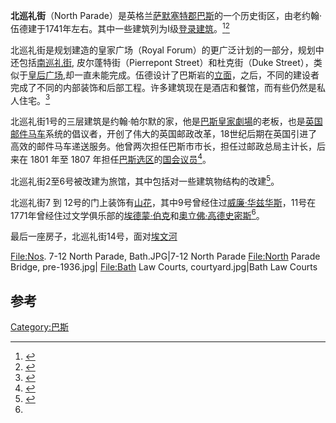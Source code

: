 {{Infobox Historic Site
| name =北巡礼街
| native_name =North Parade
| image =North Parade bridge.jpg
| locmapin = Somerset
| map_caption =
| coordinates = {{coord|51|22|49|N|2|21|45|W|display=inline,title}}
| location =英格兰[[萨默塞特郡|萨默塞特郡]][[巴斯|巴斯]] 
| area =
| built =1741
| architect =老约翰·伍德
| architecture =[[乔治时代建筑|乔治时代建筑]]
| governing_body =
| designation1 =Grade I Listed Building
| designation1_offname =No 14 and Delia's Grotto
| designation1_date =1950年6月12日<ref name="no14"/>
| designation1_number =1395795<br/>1395797
| designation2 =Grade I Listed Building
| designation2_offname =Numbers 7 to 12 and North Parade House (No 12A)
| designation2_date =1950年6月12日<ref name="nos7to12"/>
| designation2_number =1395790<br/>1395794
| designation3 =Grade II* Listed Building
| designation3_offname =Numbers 2 to 6
| designation3_date =1950年6月12日<ref name="nos2to6"/>
| designation3_number =1395777<br/>1395779<br/>1395782<br/>1395783<br/>1395787
| designation4 =Grade II Listed Building
| designation4_offname =Nos 1 & 1A
| designation4_date =1950年6月12日<ref name="no1"/>
| designation4_number =1395750<br/>1395755
| designation5 =Grade II Listed Building
| designation5_offname =北巡礼桥
| designation5_date =1975年8月5日
| designation5_number =1395800
}}
'''北巡礼街'''（North Parade）是英格兰[[萨默塞特郡|萨默塞特郡]][[巴斯|巴斯]]的一个历史街区，由老约翰·伍德建于1741年左右。其中一些建筑列为I级[[登录建筑|登录建筑]]。<ref name="no14">{{cite web|url=http://www.imagesofengland.org.uk/Details/Default.aspx?id=443158|archive-url=https://web.archive.org/web/20121018003250/http://www.imagesofengland.org.uk/Details/Default.aspx?id=443158|archive-date=2012-10-18|title=No 14 and Delia's Grotto|work=Images of England|publisher=English Heritage|accessdate=2009-07-29|dead-url=yes}}</ref><ref name="nos7to12">{{cite web|url=http://www.imagesofengland.org.uk/Details/Default.aspx?id=443157|archive-url=https://web.archive.org/web/20121018003321/http://www.imagesofengland.org.uk/Details/Default.aspx?id=443157|archive-date=2012-10-18|title=Nos 7 to 12 (consec) &  12A|work=Images of England|publisher=English Heritage|accessdate=2009-07-29|dead-url=yes}}</ref>

北巡礼街是规划建造的皇家广场（Royal Forum）的更广泛计划的一部分，规划中还包括[[南巡礼街|南巡礼街]], 皮尔蓬特街（Pierrepont Street）和杜克街（Duke Street），类似于[[皇后广场_(巴斯)|皇后广场]],却一直未能完成。伍德设计了巴斯岩的[[立面|立面]]，之后，不同的建设者完成了不同的内部装饰和后部工程。许多建筑现在是酒店和餐馆，而有些仍然是私人住宅。<ref>{{cite web |url=http://www.bathnes.gov.uk/SiteCollectionDocuments/Environment%20and%20Planning/Low%20res%20World%20Site%20Plan.pdf |title=Bath World Heritage Site Management Plan |publisher=Bath and North East Somerset Council |accessdate=2010-11-11 |archiveurl=https://web.archive.org/web/20120312080503/http://www.bathnes.gov.uk/SiteCollectionDocuments/Environment%20and%20Planning/Low%20res%20World%20Site%20Plan.pdf |archivedate=2012-03-12 |dead-url=no }}</ref>

北巡礼街1号的三层建筑是约翰·帕尔默的家，他是[[巴斯皇家劇場|巴斯皇家劇場]]的老板，也是[[英国|英国]][[邮件马车|邮件马车]]系统的倡议者，开创了伟大的英国邮政改革，18世纪后期在英国引进了高效的邮件马车递送服务。他曾两次担任巴斯市市长，担任过邮政总局主计长，后来在 1801 年至 1807 年担任[[巴斯_(英國國會選區)|巴斯选区]]的[[国会议员|国会议员]]<ref name="no1">{{cite web|url=http://www.imagesofengland.org.uk/Details/Default.aspx?id=443155|archive-url=https://web.archive.org/web/20121024191435/http://www.imagesofengland.org.uk/Details/Default.aspx?id=443155|archive-date=2012-10-24|title=Nos 1 & lA|work=Images of England|publisher=English Heritage|accessdate=2009-07-29|dead-url=yes}}</ref>。

北巡礼街2至6号被改建为旅馆，其中包括对一些建筑物结构的改建<ref name="nos2to6">{{cite web|url=http://www.imagesofengland.org.uk/Details/Default.aspx?id=443156|archive-url=https://web.archive.org/web/20121024191357/http://www.imagesofengland.org.uk/Details/Default.aspx?id=443156|archive-date=2012-10-24|title=Nos 2 to 6 (consec)|work=Images of England|publisher=English Heritage|accessdate=2009-07-29|dead-url=yes}}</ref>。

北巡礼街7 到 12号的门上装饰有[[山花|山花]]，其中9号曾经住过[[威廉·华兹华斯|威廉·华兹华斯]]，11号在1771年曾经住过文学俱乐部的[[埃德蒙·伯克|埃德蒙·伯克]]和[[奧立佛·高德史密斯|奧立佛·高德史密斯]]<ref name="nos7to12"/>。

最后一座房子，北巡礼街14号，面对[[雅芳河_(布里斯托)|埃文河]] 

<gallery>
File:Nos. 7-12 North Parade, Bath.JPG|7-12 North Parade
File:North Parade Bridge, pre-1936.jpg|
File:Bath Law Courts, courtyard.jpg|Bath Law Courts
</gallery>

==参考==
{{reflist|30em}}
[[Category:巴斯|Category:巴斯]]